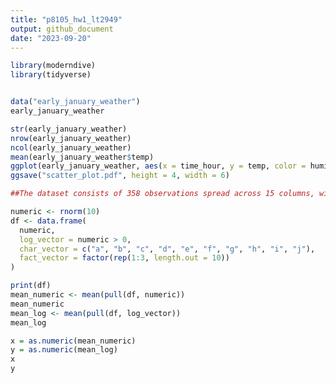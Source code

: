 ```yaml
---
title: "p8105_hw1_lt2949"
output: github_document
date: "2023-09-20"
---
```


```r
library(moderndive)
library(tidyverse)


data("early_january_weather")
early_january_weather

str(early_january_weather)
nrow(early_january_weather)
ncol(early_january_weather)
mean(early_january_weather$temp)
ggplot(early_january_weather, aes(x = time_hour, y = temp, color = humid)) + geom_point()
ggsave("scatter_plot.pdf", height = 4, width = 6)

##The dataset consists of 358 observations spread across 15 columns, with an average temperature of 39.58 degree Farenheit. Among these 15 attributes, we have "temp" indicating the temperature in degrees Fahrenheit at the corresponding hour. "humid" provides the humidity level for that hour. "time_hour" denotes the exact hour of the observation, and "Wind_speed" specifies the wind speed at that particular hour.
```
```r
numeric <- rnorm(10)
df <- data.frame(
  numeric,
  log_vector = numeric > 0,
  char_vector = c("a", "b", "c", "d", "e", "f", "g", "h", "i", "j"),
  fact_vector = factor(rep(1:3, length.out = 10))
)

print(df)
mean_numeric <- mean(pull(df, numeric))
mean_numeric
mean_log <- mean(pull(df, log_vector))
mean_log

x = as.numeric(mean_numeric)
y = as.numeric(mean_log)
x
y
```

